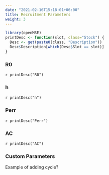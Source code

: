 ```yaml
---
date: "2021-02-16T15:18:01+06:00"
title: Recruitment Parameters 
weight: 3
---
```


```r
library(openMSE)
printDesc <- function(slot, class="Stock") {
  Desc <- get(paste0(class, "Description"))
  Desc$Description[which(Desc$Slot == slot)]
}
```

### R0
`r printDesc("R0")`

### h 
`r printDesc("h")`

### Perr
`r printDesc("Perr")`

### AC
`r printDesc("AC")`

### Custom Parameters 
Example of adding cycle?


